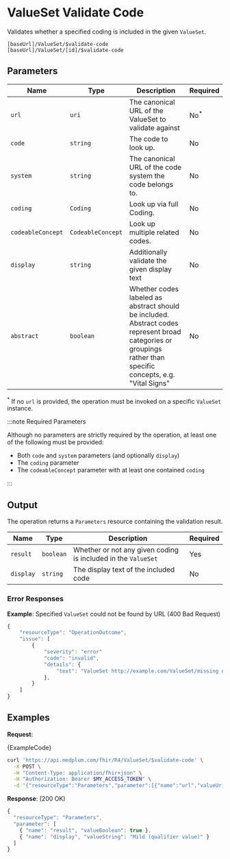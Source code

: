 

# ValueSet Validate Code

Validates whether a specified coding is included in the given `ValueSet`.

```
[baseUrl]/ValueSet/$validate-code
[baseUrl]/ValueSet/[id]/$validate-code
```

## Parameters

| Name              | Type              | Description                                                                                                                                                    | Required        |
| ----------------- | ----------------- | -------------------------------------------------------------------------------------------------------------------------------------------------------------- | --------------- |
| `url`             | `uri`             | The canonical URL of the ValueSet to validate against                                                                                                          | No<sup>\*</sup> |
| `code`            | `string`          | The code to look up.                                                                                                                                           | No              |
| `system`          | `string`          | The canonical URL of the code system the code belongs to.                                                                                                      | No              |
| `coding`          | `Coding`          | Look up via full Coding.                                                                                                                                       | No              |
| `codeableConcept` | `CodeableConcept` | Look up multiple related codes.                                                                                                                                | No              |
| `display`         | `string`          | Additionally validate the given display text                                                                                                                   | No              |
| `abstract`        | `boolean`         | Whether codes labeled as abstract should be included. Abstract codes represent broad categories or groupings rather than specific concepts, e.g. "Vital Signs" | No              |

<sup>*</sup> If no `url` is provided, the operation must be invoked on a specific `ValueSet` instance.

:::note Required Parameters

Although no parameters are strictly required by the operation, at least one of the following must be provided:

- Both `code` and `system` parameters (and optionally `display`)
- The `coding` parameter
- The `codeableConcept` parameter with at least one contained `coding`

:::

## Output

The operation returns a `Parameters` resource containing the validation result.

| Name      | Type      | Description                                                   | Required |
| --------- | --------- | ------------------------------------------------------------- | -------- |
| `result`  | `boolean` | Whether or not any given coding is included in the `ValueSet` | Yes      |
| `display` | `string`  | The display text of the included code                         | No       |

### Error Responses

**Example**: Specified `ValueSet` could not be found by URL (400 Bad Request)

```js
{
    "resourceType": "OperationOutcome",
    "issue": [
        {
            "severity": "error"
            "code": "invalid",
            "details": {
                "text": "ValueSet http://example.com/ValueSet/missing not found"
            },
        }
    ]
}
```

## Examples

**Request**:

<Tabs>
  <TabItem value="ts" label="TypeScript">
    <MedplumCodeBlock language="ts" selectBlocks="request">
      {ExampleCode}
    </MedplumCodeBlock>
  </TabItem>
  <TabItem value="curl" label="cURL">

```bash
curl 'https://api.medplum.com/fhir/R4/ValueSet/$validate-code' \
  -X POST \
  -H "Content-Type: application/fhir+json" \
  -H "Authorization: Bearer $MY_ACCESS_TOKEN" \
  -d '{"resourceType":"Parameters","parameter":[{"name":"url","valueUri":"http://hl7.org/fhir/ValueSet/condition-severity"},{"name":"coding","valueCoding":{"system":"http://snomed.info/sct","code":"255604002"}}]}'
```

  </TabItem>
</Tabs>

**Response**: (200 OK)

```js
{
  "resourceType": "Parameters",
  "parameter": [
    { "name": "result", "valueBoolean": true },
    { "name": "display", "valueString": "Mild (qualifier value)" }
  ]
}
```
